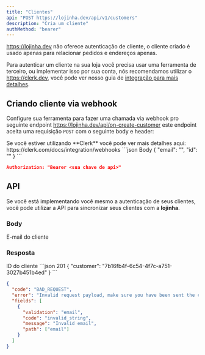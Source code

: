 ```yaml
---
title: "Clientes"
api: "POST https://lojinha.dev/api/v1/customers"
description: "Cria um cliente"
authMethod: "bearer"
---
```


https://lojinha.dev não oferece autenticação de cliente, o cliente criado é usado apenas
para relacionar pedidos e endereços apenas.

Para autenticar um cliente na sua loja você precisa usar uma ferramenta de terceiro, ou
implementar isso por sua conta, nós recomendamos utilizar o https://clerk.dev, você pode
ver nosso guia de [integração para mais detalhes](/guias/customers-with-clerk).

## Criando cliente via webhook

Configure sua ferramenta para fazer uma chamada via webhook pro seguinte endpoint
https://lojinha.dev/api/on-create-customer este endpoint aceita uma requisição `POST`
com o seguinte body e header:

<Tip>
  Se você estiver utilizando **Clerk** você pode ver mais detalhes aqui:
  https://clerk.com/docs/integration/webhooks
</Tip>

<CodeGroup>
  ```json Body
  {
    "email": "<email.cliente@email.com>",
    "id": "<id do cliente criado na sua ferramenta>"
  }
  ```

  ```json Header
  Authorization: "Bearer <sua chave de api>"
  ```
</CodeGroup>

## API

Se você está implementando você mesmo a autenticação de seus clientes, você pode utilizar
a API para sincronizar seus clientes com a **lojinha**.

### Body
<ParamField body="email" type="string" required>
  E-mail do cliente
</ParamField>

### Resposta
<ResponseField name="customer" type="string">
  ID do cliente
</ResponseField>

<ResponseExample>
```json 201
{
	"customer": "7b16fb4f-6c54-4f7c-a751-3027b451b4ed"
}
```

```json 400
{
  "code": "BAD_REQUEST",
  "error": "Invalid request payload, make sure you have been sent the correct data.",
  "fields": [
    {
      "validation": "email",
      "code": "invalid_string",
      "message": "Invalid email",
      "path": ["email"]
    }
  ]
}
```
</ResponseExample>
